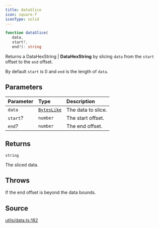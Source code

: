 ```yaml
---
title: dataSlice
icon: square-f
iconType: solid
---
```


```ts
function dataSlice(
   data, 
   start?, 
   end?): string
```

Returns a DataHexString | **DataHexString** by slicing `data` from the `start` offset to the `end` offset.

By default `start` is 0 and `end` is the length of `data`.

## Parameters

| Parameter | Type | Description |
| :------ | :------ | :------ |
| `data` | [`BytesLike`](/sdk/content/type-aliases/BytesLike) | The data to slice. |
| `start`? | `number` | The start offset. |
| `end`? | `number` | The end offset. |

## Returns

`string`

The sliced data.

## Throws

If the end offset is beyond the data bounds.

## Source

[utils/data.ts:182](https://github.com/dominant-strategies/quais.js/blob/fb5056470a1764523d26300fe8f88b8fb93d7f2c/src/utils/data.ts#L182)
